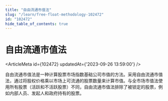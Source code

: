 ```yaml
---
title: "自由流通市值法"
slug: "/learn/free-float-methodology-102472"
id: "102472"
hide_table_of_contents: true
---
```



# 自由流通市值法

<ArticleMeta id={102472} updatedAt={'2023-09-26 13:59:00'} />
<div className='border-solid border-b border-t-0 my-4 border-[var(--ifm-color-gray-300)]' />

自由流通市值法是一种计算股票市场指数基础公司市值的方法。采用自由流通市值法，通过将股权价格乘以市场上可流通的股票数量来计算市值。与全市场市值法使用所有股票（活跃和不活跃股票）不同，自由流通市值法排除了被锁定的股票，例如内部人员、发起人和政府持有的股票。
